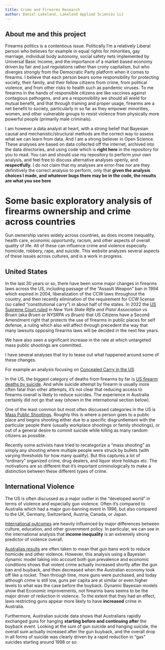 ```yaml
---
title: Crime and Firearms Research
author: Daniel Lakeland, Lakeland Applied Sciences LLC
---
```


## About me and this project

Firearms politics is a contentious issue. Politically I'm a relatively Liberal person who believes for example in equal rights for minorities, gay marriage, individual body autonomy, social safety nets implemented by Universal Basic Income, and the importance of a market based economy driven by fair and just regulations rather than crony capitalism, but who diverges strongly from the Democratic Party platform when it comes to firearms. I believe that each person bears some responsibility for protecting society, their family, and their fellow citizens from crime, from political violence, and from other risks to health such as pandemic viruses. To me firearms in the hands of responsible citizens are like vaccines against contagious pathogens, and are a responsibility we should all wield for mutual benefit, and that through training and proper usage, firearms are a net benefit to society, particularly in so far as they empower minorities, women, and other vulnerable groups to resist violence from physically more powerful people (primarily male criminals).

I am however a data analyst at heart, with a strong belief that Bayesian causal and mechanistic/structural methods are the correct way to assess what we can learn from data. And I am a strong believer in Open Science. These analyses are based on data collected off the internet, archived into the data directories, and using code which is **right here** in the repository for you to read. You can and should use my repository to perform your own analysis, and feel free to discuss alternative analyses openly, and **respectfully**. I do not claim that my analyses are error-free nor are they definitively the correct analysis to perform, only that **given the analysis choices I made, and whatever bugs there may be in the code, the results are what you see here**


# Some basic exploratory analysis of firearms ownership and crime across countries


Gun ownership varies widely across countries, as does income inequality, health care, economic opportunity, racism, and other aspects of overall quality of life. All of these can influence crime and violence especially 
homicide, robbery, rape, and suicide. This website analyzes several aspects of these issues across cultures, and is a work in progress.


## United States

In the last 30 years or so, there have been some major changes in firearms laws across the US, including passage of the "Assault Weapon" ban in 1994 which expired in 2004, liberalization of the CCW laws throughout the country, and then recently elimination of the requirement for CCW license (so called "constitutional carry") in about half of the states. In 2022 the [US Supreme Court ruled](https://www.supremecourt.gov/opinions/21pdf/20-843_7j80.pdf) in _New York State Rifle and Pistol Association vs Bruen_ (aka _Bruen_ or _NYSRPA vs Bruen_) that US Citizens have a Second Amendment right that protects the use of firearms in public places for self defense, a ruling which also will affect through precedent the way that many lawsuits opposing firearms laws will be decided in the next few years.

We have also seen a significant increase in the rate at which untargeted mass public shootings are committed.

I have several analyses that try to tease out what happened around some of these changes.

For example an analysis focusing on [Concealed Carry in the US](USCarry.html)

In the US, the biggest category of deaths from firearms by far is [US firearm deaths by suicide](ussuicide.html). And while suicide attempt by firearm is usually more often fatal than other attempts, it's not clear that reducing access to firearms overall is likely to reduce suicides. The experience in Australia certainly did not go that way (shown in the international section below).

One of the least common but most often discussed categories in the US is [Mass Public Shootings](usmassshootings.html). Roughly this is where a person goes to a public place and begins shooting either due to a specific disgruntlement with the particular people there (usually workplace shootings or family shootings), or out of a general desire to commit suicide while killing as many random citizens as possible. 

Recently some activists have tried to recategorize a "mass shooting" as simply any shooting where multiple people were struck by bullets (with varying thresholds for how many qualify). But this captures a lot of "ordinary" organized crime, drug dealers, and liquor store holdups etc. The motivations are so different that it's important criminologically to make a distinction between these different types of crime.



## International Violence

The US is often discussed as a major outlier in the "developed world" in terms of violence and especially gun violence. Often it's compared to Australia which had a major gun-banning event in 1996, but also compared to the UK, Germany, Switzerland, Austria, Canada, or Japan.

[International outcomes](international.html) are heavily influenced by major differences between culture, education, and other government policy. In particular, we can see in the international analysis that **income inequality** is an extremely strong predictor of violence overall. 

[Australias results](australia.html) are often taken to mean that gun bans work to reduce homicide and other violence. However, this analysis using a Bayesian dynamic model taking into account both gun prevalence and economic conditions shows that violent crime actually increased shortly after the gun ban and buyback, and then decreased when the Australian economy took off like a rocket. Then through time, more guns were purchased, and today although crime is still low, guns per capita are at similar or even higher levels to what was the case before the buyback. Dynamic Bayesian models show that Economic improvements, not firearms bans seems to be the major driver of reduction in violence. To the extent that they had an effect, laws restricting guns appear more likely to have **increased** crime in Australia.

Furthermore, Australian suicide data shows that Australians rapidly exchanged guns for hanging **starting before and continuing after** the buyback event. Looking at the sum of gun suicide and hanging suicide, the overall sum actually increased after the gun buyback, and the overall drop in all forms of suicide was clearly driven by a rapid reduction in "gas" suicides starting around 1998 or so.
